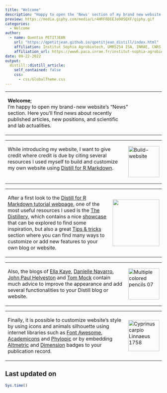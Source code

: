 ```yaml
---
title: "Welcome"
description: "Happy to open the 'News' section of my brand new website."
preview: https://media.giphy.com/media/Lr4HRF6DEEJo90SQXF/giphy.gif
categories:
  - Welcome
author:
  - name: Quentin PETITJEAN
    url: "https://qpetitjean.github.io/qpetitjean_distill/index.html"
    affiliation: Institut Sophia Agrobiotech, UMR5254 ISA, INRAE, CNRS, Université Côte d’Azur, Sophia-Antipolis, France.
    affiliation_url: https://www6.paca.inrae.fr/institut-sophia-agrobiotech
date: 09-22-2022
output:
  distill::distill_article:
    self_contained: false
    css:
      - css/GlobalTheme.css
---
```

   
 <table style="border: none; width='100%';">
  <tr>
    <td style="width: 80%; vertical-align: top;">    
<p class="plain-text">
<strong>Welcome</strong>;<br/> I'm happy to open my brand-new website's "News" section. Here you'll find news about recently published articles, new positions, and scientific and lab actualities.
</p> 

 </td>
 <td style="width: 20%; vertical-align: middle;">

<div class="fa-2x" style="text-align: center">
 &nbsp;&nbsp;&nbsp;&nbsp;&nbsp;&nbsp;&nbsp;&nbsp;<i class="fa fa-solid fa-gear fa-spin fa-2x"></i>
 <br/>
<i class="fa fa-flip-vertical">
  <i class="fa fa-spin fa-gear fa-2x"></i>
</i>
</div>
 </td>
  </tr>
</table>

 <table style="border: none; width='100%';">
  <tr>
    <td style="width: 80%; vertical-align: top;">

 <p class="plain-text">
While introducing my website, I want to give credit where credit is due by citing several resources I used myself to build and customize my own website using <a href="https://rstudio.github.io/distill/">Distill for R Markdown</a>.</p> 

 </td>
 <td style="width: 20%; vertical-align: middle;">

   <a title="Dacostario, CC BY-SA 4.0 &lt;https://creativecommons.org/licenses/by-sa/4.0&gt;, via Wikimedia Commons" href="https://commons.wikimedia.org/wiki/File:Build-website.jpg"><img height="100px" alt="Build-website" src="https://upload.wikimedia.org/wikipedia/commons/thumb/f/f4/Build-website.jpg/512px-Build-website.jpg"></a>
   
 </td>
  </tr>
</table>
 
 <table style="border: none; width='100%';">
  <tr>
    <td style="width: 80%; vertical-align: top;">

<p class="plain-text">
After a first look to the <a href="https://rstudio.github.io/distill/">Distill for R Markdown tutorial webpage</a>, one of the most useful resources I used is the <a href="https://distillery.rbind.io/">The Distillery</a>, which contains a nice <a href="https://distillery.rbind.io/showcase.html">showcase</a> that can be explored to find some inspiration, but also a great <a href="https://distillery.rbind.io/tips_and_tricks.html">Tips & tricks</a> section where you can find many ways to customize or add new features to your own blog or website.</p> 

 </td>
 <td style="width: 20%; vertical-align: middle;">
  <a title="distillery.rbind.io" href='https://distillery.rbind.io/'><img src="https://distillery.rbind.io/images/distillery.png" height="150px"/></a>
  
 </td>
  </tr>
</table>

  <table style="border: none; width='100%';">
  <tr>
    <td style="width: 80%; vertical-align: top;">
 <p class="plain-text">
Also, the blogs of <a href="https://ellakaye.rbind.io/">Ella Kaye</a>, <a href="https://blog.djnavarro.net/">Danielle Navarro</a>,  <a href="https://www.jhelvy.com">John Paul Helveston</a> and <a href="https://themockup.blog/">Tom Mock</a> contain much advice to improve the appearance and add several functionalities to your Distill blog or website.</p> 

 </td>
 <td style="width: 20%; vertical-align: middle;">
<a title="Jonatan Svensson Glad, CC BY-SA 4.0 &lt;https://creativecommons.org/licenses/by-sa/4.0&gt;, via Wikimedia Commons" href="https://commons.wikimedia.org/wiki/File:Multiple_colored_pencils_07.jpg"><img height="100px" alt="Multiple colored pencils 07" src="https://upload.wikimedia.org/wikipedia/commons/thumb/d/d1/Multiple_colored_pencils_07.jpg/512px-Multiple_colored_pencils_07.jpg"></a>
  
 </td>
  </tr>
</table>

 <table style="border: none; width='100%';">
  <tr>
    <td style="width: 80%; vertical-align: top;">
    
<p class="plain-text">
Finally, it is possible to customize website's style by using icons and animals silhouette using internet libraries such as <a href="https://fontawesome.com/search">Font Awesome</a>, <a href="https://jpswalsh.github.io/academicons/">Academicons</a> and <a href="http://phylopic.org/">Phylopic</a> or by embedding <a href="https://api.altmetric.com/embeds.html">Altmetric</a> and <a href="https://badge.dimensions.ai/#build">Dimension</a> badges to your publication record.
</p> 

 </td>
 <td style="width: 20%; vertical-align: middle;">
 
  <a title="Cyprinus carpio Linnaeus 1758; Uploaded by Carlos Cano-Barbacil, CC0 1.0 Universal &lt;https://creativecommons.org/publicdomain/zero/1.0&gt;, via phylopic" href="http://phylopic.org/"><img height="100px" alt="Cyprinus carpio Linnaeus 1758" src="https://images.phylopic.org/images/25a76141-cca2-4b56-bd9f-9f5fdcd8efa1/raster/512x284.png"></a>

 </td>
  </tr>
</table>

## Last updated on {.appendix}
```r
Sys.time()
```
